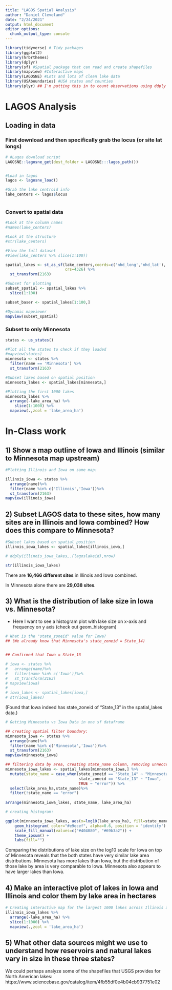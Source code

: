 ```yaml
---
title: "LAGOS Spatial Analysis"
author: "Daniel Cleveland"
date: "2/24/2021"
output: html_document
editor_options: 
  chunk_output_type: console
---
```




```r
library(tidyverse) # Tidy packages
library(ggplot2)
library(hrbrthemes)
library(dplyr)
library(sf) #Spatial package that can read and create shapefiles 
library(mapview) #Interactive maps
library(LAGOSNE) #Lots and lots of clean lake data
library(USAboundaries) #USA states and counties
library(plyr) ## I'm putting this in to count observations using ddply function
```


# LAGOS Analysis


## Loading in data


### First download and then specifically grab the locus (or site lat longs)

```r
# #Lagos download script
LAGOSNE::lagosne_get(dest_folder = LAGOSNE:::lagos_path())


#Load in lagos
lagos <- lagosne_load()

#Grab the lake centroid info
lake_centers <- lagos$locus



```



### Convert to spatial data
```r
#Look at the column names
#names(lake_centers)

#Look at the structure
#str(lake_centers)

#View the full dataset
#View(lake_centers %>% slice(1:100))

spatial_lakes <- st_as_sf(lake_centers,coords=c('nhd_long','nhd_lat'),
                          crs=4326) %>%
  st_transform(2163)

#Subset for plotting
subset_spatial <- spatial_lakes %>%
  slice(1:100) 

subset_baser <- spatial_lakes[1:100,]

#Dynamic mapviewer
mapview(subset_spatial)

```


### Subset to only Minnesota

```r
states <- us_states()

#Plot all the states to check if they loaded
#mapview(states)
minnesota <- states %>%
  filter(name == 'Minnesota') %>%
  st_transform(2163)

#Subset lakes based on spatial position
minnesota_lakes <- spatial_lakes[minnesota,]

#Plotting the first 1000 lakes
minnesota_lakes %>%
  arrange(-lake_area_ha) %>%
    slice(1:1000) %>%
  mapview(.,zcol = 'lake_area_ha')
```



# In-Class work


## 1) Show a map outline of Iowa and Illinois (similar to Minnesota map upstream)

```r
#Plotting Illinois and Iowa on same map:

illinois_iowa <- states %>%
  arrange(name)%>%
  filter(name %in% c('Illinois','Iowa'))%>%
  st_transform(2163)
mapview(illinois_iowa)

```



## 2) Subset LAGOS data to these sites, how many sites are in Illinois and Iowa combined? How does this compare to Minnesota?

```r
#Subset lakes based on spatial position
illinois_iowa_lakes <- spatial_lakes[illinois_iowa,] 

# ddply(illinois_iowa_lakes,.(lagoslakeid),nrow)

str(illinois_iowa_lakes)

```


There are **16,466 different sites** in Illinois and Iowa combined.

In Minnesota alone there are **29,038 sites**.



## 3) What is the distribution of lake size in Iowa vs. Minnesota?

- Here I want to see a histogram plot with lake size on x-axis and frequency on 
y axis (check out geom_histogram)

```r
# What is the "state_zoneid" value for Iowa?
## (We already know that Minnesota's state_zoneid = State_14)


## Confirmed that Iowa = State_13

# iowa <- states %>%
#   arrange(name)%>%
#   filter(name %in% c('Iowa'))%>%
#   st_transform(2163)
# mapview(iowa)
# 
# iowa_lakes <- spatial_lakes[iowa,]
# str(iowa_lakes)
```

(Found that Iowa indeed has state_zoneid of "State_13" in the spatial_lakes data.)


```r
# Getting Minnesota vs Iowa Data in one sf dataframe

## creating spatial filter boundary:
minnesota_iowa <- states %>%
  arrange(name)%>%
  filter(name %in% c('Minnesota','Iowa'))%>%
  st_transform(2163)
mapview(minnesota_iowa)
```


```r
## filtering data by area, creating state_name column, removing unneccesary data
minnesota_iowa_lakes <- spatial_lakes[minnesota_iowa,] %>%
  mutate(state_name = case_when(state_zoneid == "State_14" ~ "Minnesota",
                                state_zoneid == "State_13" ~ "Iowa",
                                TRUE ~ "error")) %>%
  select(lake_area_ha,state_name)%>%
  filter(!state_name == "error")
       
arrange(minnesota_iowa_lakes, state_name, lake_area_ha)


```


```r
# creating histogram:

ggplot(minnesota_iowa_lakes, aes(x=log10(lake_area_ha), fill=state_name)) +
    geom_histogram( color="#e9ecef", alpha=0.6, position = 'identity') +
    scale_fill_manual(values=c("#404080", "#69b3a2")) +
    theme_ipsum() +
    labs(fill="")

```


Comparing the distributions of lake size on the log10 scale for Iowa on top of Minnesota reveals that the both states have very similar lake area distributions.  Minnesota has more lakes than Iowa, but the distribution of those lake by area is very comparable to Iowa.  Minnesota also appears to have larger lakes than Iowa.  


## 4) Make an interactive plot of lakes in Iowa and Illinois and color them by lake area in hectares

```r
# Creating interactive map for the largest 1000 lakes across Illinois and Iowa
illinois_iowa_lakes %>%
  arrange(-lake_area_ha) %>%
  slice(1:1000) %>%
  mapview(.,zcol = 'lake_area_ha')


```


## 5) What other data sources might we use to understand how reservoirs and natural lakes vary in size in these three states? 

We could perhaps analyze some of the shapefiles that USGS provides for North American lakes:
https://www.sciencebase.gov/catalog/item/4fb55df0e4b04cb937751e02





